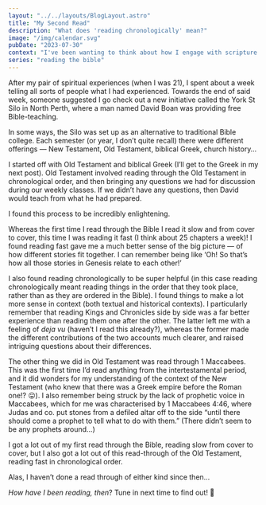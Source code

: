 ```yaml
---
layout: "../../layouts/BlogLayout.astro"
title: "My Second Read"
description: "What does 'reading chronologically' mean?"
image: "/img/calendar.svg"
pubDate: "2023-07-30"
context: "I've been wanting to think about how I engage with scripture. As part of the process I'm looking back at how I've engaged with it in the past."
series: "reading the bible"
---
```


After my pair of spiritual experiences (when I was 21), I spent about a week telling all sorts of people what I had experienced. Towards the end of said week, someone suggested I go check out a new initiative called the York St Silo in North Perth, where a man named David Boan was providing free Bible-teaching.

In some ways, the Silo was set up as an alternative to traditional Bible college. Each semester (or year, I don’t quite recall) there were different offerings — New Testament, Old Testament, biblical Greek, church history…

I started off with Old Testament and biblical Greek (I’ll get to the Greek in my next post). Old Testament involved reading through the Old Testament in chronological order, and then bringing any questions we had for discussion during our weekly classes. If we didn’t have any questions, then David would teach from what he had prepared.

I found this process to be incredibly enlightening.

Whereas the first time I read through the Bible I read it slow and from cover to cover, this time I was reading it fast (I think about 25 chapters a week)! I found reading fast gave me a much better sense of the big picture — of how different stories fit together. I can remember being like ‘Oh! So that’s how all those stories in Genesis relate to each other!’

I also found reading chronologically to be super helpful (in this case reading chronologically meant reading things in the order that they took place, rather than as they are ordered in the Bible). I found things to make a lot more sense in context (both textual and historical contexts). I particularly remember that reading Kings and Chronicles side by side was a far better experience than reading them one after the other. The latter left me with a feeling of _deja vu_ (haven’t I read this already?), whereas the former made the different contributions of the two accounts much clearer, and raised intriguing questions about their differences.

The other thing we did in Old Testament was read through 1 Maccabees. This was the first time I’d read anything from the intertestamental period, and it did wonders for my understanding of the context of the New Testament (who knew that there was a Greek empire before the Roman one!? 😛). I also remember being struck by the lack of prophetic voice in Maccabees, which for me was characterised by 1 Maccabees 4:46, where Judas and co. put stones from a defiled altar off to the side “until there should come a prophet to tell what to do with them.” (There didn’t seem to be any prophets around…)

I got a lot out of my first read through the Bible, reading slow from cover to cover, but I also got a lot out of this read-through of the Old Testament, reading fast in chronological order.

Alas, I haven’t done a read through of either kind since then…

_How have I been reading, then_? Tune in next time to find out! 🙂
